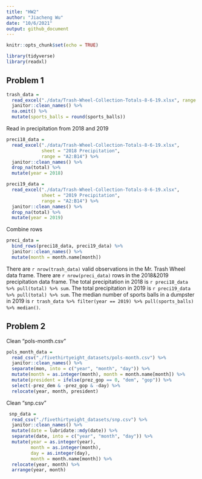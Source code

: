```yaml
---
title: "HW2"
author: "Jiacheng Wu"
date: "10/6/2021"
output: github_document
---
```


```r
knitr::opts_chunk$set(echo = TRUE)
```

```r
library(tidyverse)
library(readxl)
```

## Problem 1

```r
trash_data = 
  read_excel("./data/Trash-Wheel-Collection-Totals-8-6-19.xlsx", range = "A2:N408") %>% 
  janitor::clean_names() %>% 
  na.omit() %>% 
  mutate(sports_balls = round(sports_balls))
```

Read in precipitation from 2018 and 2019

```r
preci18_data = 
  read_excel("./data/Trash-Wheel-Collection-Totals-8-6-19.xlsx", 
             sheet = "2018 Precipitation", 
             range = "A2:B14") %>% 
  janitor::clean_names() %>% 
  drop_na(total) %>% 
  mutate(year = 2018)          
```

```r
preci19_data = 
  read_excel("./data/Trash-Wheel-Collection-Totals-8-6-19.xlsx", 
             sheet = "2019 Precipitation", 
             range = "A2:B14") %>% 
  janitor::clean_names() %>% 
  drop_na(total) %>% 
  mutate(year = 2019)          
```
 
Combine rows

```r
preci_data = 
  bind_rows(preci18_data, preci19_data) %>% 
  janitor::clean_names() %>% 
  mutate(month = month.name[month]) 
```

There are `r nrow(trash_data)` valid observations in the Mr. Trash Wheel data frame. There are `r nrow(preci_data)` rows in the 2018&2019 precipitation data frame.
The total precipitation in 2018 is `r preci18_data %>% pull(total) %>% sum`. The total precipitation in 2019 is `r preci19_data %>% pull(total) %>% sum`. The median number of sports balls in a dumpster in 2019 is `r trash_data %>% filter(year == 2019) %>% pull(sports_balls) %>% median()`.

## Problem 2

Clean "pols-month.csv"
```r
pols_month_data = 
  read_csv("./fivethirtyeight_datasets/pols-month.csv") %>% 
  janitor::clean_names() %>% 
  separate(mon, into = c("year", "month", "day")) %>%
  mutate(month = as.integer(month), month = month.name[month]) %>% 
  mutate(president = ifelse(prez_gop == 0, "dem", "gop")) %>% 
  select(-prez_dem & -prez_gop & -day) %>% 
  relocate(year, month, president)
```

Clean "snp.csv"
```r
 snp_data = 
  read_csv("./fivethirtyeight_datasets/snp.csv") %>% 
  janitor::clean_names() %>% 
  mutate(date = lubridate::mdy(date)) %>%
  separate(date, into = c("year", "month", "day")) %>% 
  mutate(year = as.integer(year),
         month = as.integer(month),
         day = as.integer(day),
         month = month.name[month]) %>% 
  relocate(year, month) %>% 
  arrange(year, month)
```



